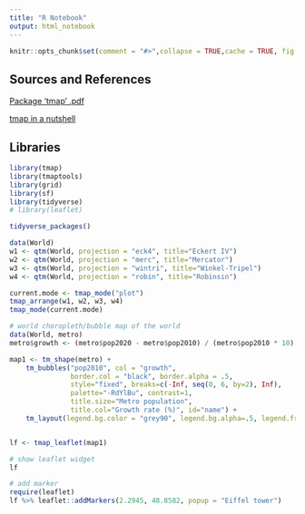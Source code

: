 ```yaml
---
title: "R Notebook"
output: html_notebook
---
```


```r

knitr::opts_chunk$set(comment = "#>",collapse = TRUE,cache = TRUE, fig.path = "images/",out.width = "100%",fig.align = 'center',fig.width = 10, fig.asp = 1)

```

## Sources and References

[Package ‘tmap’ .pdf](https://cran.r-project.org/web/packages/tmap/tmap.pdf)

[tmap in a nutshell](https://cran.r-project.org/web/packages/tmap/vignettes/tmap-nutshell.html)


## Libraries

```r

library(tmap)
library(tmaptools)
library(grid)
library(sf)
library(tidyverse)
# library(leaflet)

```

```r
tidyverse_packages()

```

```r
data(World)
w1 <- qtm(World, projection = "eck4", title="Eckert IV")
w2 <- qtm(World, projection = "merc", title="Mercator")
w3 <- qtm(World, projection = "wintri", title="Winkel-Tripel")
w4 <- qtm(World, projection = "robin", title="Robinsin")

current.mode <- tmap_mode("plot")
tmap_arrange(w1, w2, w3, w4)
tmap_mode(current.mode)
```


```r
# world choropleth/bubble map of the world
data(World, metro)
metro$growth <- (metro$pop2020 - metro$pop2010) / (metro$pop2010 * 10) * 100

map1 <- tm_shape(metro) +
	tm_bubbles("pop2010", col = "growth", 
			   border.col = "black", border.alpha = .5, 
			   style="fixed", breaks=c(-Inf, seq(0, 6, by=2), Inf),
			   palette="-RdYlBu", contrast=1, 
			   title.size="Metro population", 
			   title.col="Growth rate (%)", id="name") + 
	tm_layout(legend.bg.color = "grey90", legend.bg.alpha=.5, legend.frame=TRUE)


lf <- tmap_leaflet(map1)

# show leaflet widget
lf

# add marker
require(leaflet)
lf %>% leaflet::addMarkers(2.2945, 48.8582, popup = "Eiffel tower")
```


